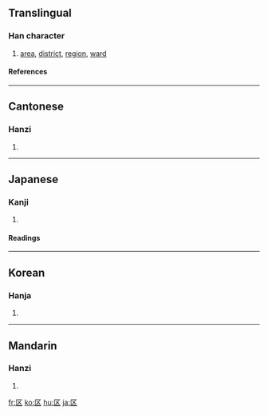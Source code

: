 {{see|區}}

==Translingual==
===Han character===
{{Han char|rn=23|rad=匸|as=02|sn=4|four=|canj=尸大 (SK)|ids=⿷[[匚]][[㐅]]}}
# [[area]], [[district]], [[region]], [[ward]]
====References====
{{Han ref|kx=0154.361|dkj=02674|hdz=10081.050|uh=533A|ud=21306}}
----

==Cantonese==
===Hanzi===
{{yue-hanzi|jyut=|y=au1, keui1}}
# {{defn|Cantonese}}
----
==Japanese==
===Kanji===
{{ja-kanji|grade=3|rs=匸02}}
# {{defn|Japanese}} 
====Readings====
{{ja-readings|on=[[く]] (ku), [[おう]] (ō), [[こう]] (kō)|kun=}}
----
==Korean==
===Hanja===
{{ko-hanja|hangeul=[[구]], [[우]]|rv=gu, u|mr=ku, u}}
# {{defn|Korean}}
----
==Mandarin==
===Hanzi===
{{cmn-hanzi|tra=區|pin=[[qū]] ([[qu1]])|wg=ch'ü<sup>1</sup>}}
# {{defn|Mandarin}}

[[fr:区]]
[[ko:区]]
[[hu:区]]
[[ja:区]]